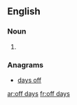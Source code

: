 ==English==

===Noun===
{{head|en|plural|head=[[off]] [[day]]s}}

# {{plural of|off day|lang=en|nocat=1}}

===Anagrams===
* [[days off#English|days off]]

[[ar:off days]]
[[fr:off days]]